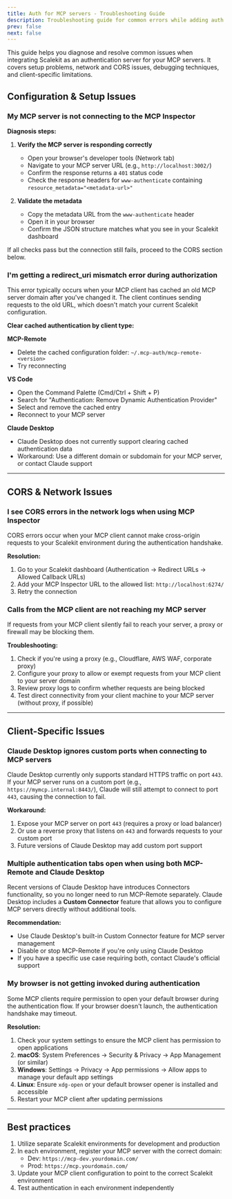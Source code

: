 ```yaml
---
title: Auth for MCP servers - Troubleshooting Guide
description: Troubleshooting guide for common errors while adding auth for MCP Servers
prev: false
next: false
---
```

This guide helps you diagnose and resolve common issues when integrating Scalekit as an authentication server for your MCP servers. It covers setup problems, network and CORS issues, debugging techniques, and client-specific limitations.

## Configuration & Setup Issues

### My MCP server is not connecting to the MCP Inspector

**Diagnosis steps:**

1. **Verify the MCP server is responding correctly**
   - Open your browser's developer tools (Network tab)
   - Navigate to your MCP server URL (e.g., `http://localhost:3002/`)
   - Confirm the response returns a `401` status code
   - Check the response headers for `www-authenticate` containing `resource_metadata="<metadata-url>"`

2. **Validate the metadata**
   - Copy the metadata URL from the `www-authenticate` header
   - Open it in your browser
   - Confirm the JSON structure matches what you see in your Scalekit dashboard

If all checks pass but the connection still fails, proceed to the CORS section below.

### I'm getting a redirect_uri mismatch error during authorization

This error typically occurs when your MCP client has cached an old MCP server domain after you've changed it. The client continues sending requests to the old URL, which doesn't match your current Scalekit configuration.

**Clear cached authentication by client type:**

**MCP-Remote**

- Delete the cached configuration folder: `~/.mcp-auth/mcp-remote-<version>`
- Try reconnecting

**VS Code**

- Open the Command Palette (Cmd/Ctrl + Shift + P)
- Search for "Authentication: Remove Dynamic Authentication Provider"
- Select and remove the cached entry
- Reconnect to your MCP server

**Claude Desktop**

- Claude Desktop does not currently support clearing cached authentication data
- Workaround: Use a different domain or subdomain for your MCP server, or contact Claude support

---

## CORS & Network Issues

### I see CORS errors in the network logs when using MCP Inspector

CORS errors occur when your MCP client cannot make cross-origin requests to your Scalekit environment during the authentication handshake.

**Resolution:**

1. Go to your Scalekit dashboard (Authentication → Redirect URLs → Allowed Callback URLs)
2. Add your MCP Inspector URL to the allowed list: `http://localhost:6274/`
3. Retry the connection

### Calls from the MCP client are not reaching my MCP server

If requests from your MCP client silently fail to reach your server, a proxy or firewall may be blocking them.

**Troubleshooting:**

1. Check if you're using a proxy (e.g., Cloudflare, AWS WAF, corporate proxy)
2. Configure your proxy to allow or exempt requests from your MCP client to your server domain
3. Review proxy logs to confirm whether requests are being blocked
4. Test direct connectivity from your client machine to your MCP server (without proxy, if possible)

---

## Client-Specific Issues

### Claude Desktop ignores custom ports when connecting to MCP servers

Claude Desktop currently only supports standard HTTPS traffic on port `443`. If your MCP server runs on a custom port (e.g., `https://mymcp.internal:8443/`), Claude will still attempt to connect to port `443`, causing the connection to fail.

**Workaround:**

1. Expose your MCP server on port `443` (requires a proxy or load balancer)
2. Or use a reverse proxy that listens on `443` and forwards requests to your custom port
3. Future versions of Claude Desktop may add custom port support

### Multiple authentication tabs open when using both MCP-Remote and Claude Desktop

Recent versions of Claude Desktop have introduces Connectors functionality, so you no longer need to run MCP-Remote separately. Claude Desktop includes a **Custom Connector** feature that allows you to configure MCP servers directly without additional tools.

**Recommendation:**

- Use Claude Desktop's built-in Custom Connector feature for MCP server management
- Disable or stop MCP-Remote if you're only using Claude Desktop
- If you have a specific use case requiring both, contact Claude's official support

### My browser is not getting invoked during authentication

Some MCP clients require permission to open your default browser during the authentication flow. If your browser doesn't launch, the authentication handshake may timeout.

**Resolution:**

1. Check your system settings to ensure the MCP client has permission to open applications
2. **macOS**: System Preferences → Security & Privacy → App Management (or similar)
3. **Windows**: Settings → Privacy → App permissions → Allow apps to manage your default app settings
4. **Linux**: Ensure `xdg-open` or your default browser opener is installed and accessible
5. Restart your MCP client after updating permissions

---

## Best practices

1. Utilize separate Scalekit environments for development and production
2. In each environment, register your MCP server with the correct domain:
   - Dev: `https://mcp-dev.yourdomain.com/`
   - Prod: `https://mcp.yourdomain.com/`
3. Update your MCP client configuration to point to the correct Scalekit environment
4. Test authentication in each environment independently
